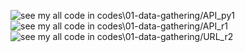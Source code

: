<img src="./images/part_API_py1.png" alt="see my all code in codes\01-data-gathering/API_py1">
<img src="./images/part_API_r1.png" alt="see my all code in codes\01-data-gathering/API_r1">
<img src="./images/part_URL_r2.png" alt="see my all code in codes\01-data-gathering/URL_r2">